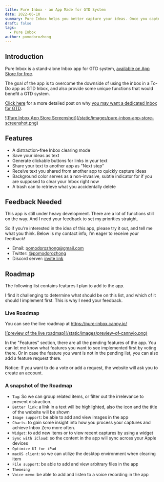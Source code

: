 ```yaml
---
title: Pure Inbox - an App Made for GTD System
date: 2022-06-10
summary: Pure Inbox helps you better capture your ideas. Once you captured enough ideas, it then helps you process them.
draft: false
tags:
  - Pure Inbox
author: pomodorozhong
---
```



<TOCInline toc={props.toc} asDisclosure />

## Introduction

Pure Inbox is a stand-alone Inbox app for GTD system, [available on App Store for free](https://apps.apple.com/us/app/pure-inbox/id1622170958?itsct=apps_box_link&itscg=30200).

The goal of the app is to overcome the downside of using the inbox in a To-Do app as GTD Inbox, and also provide some unique functions that would benefit a GTD system.

[Click here](./you-may-want-a-dedicated-inbox-for-gtd) for a more detailed post on why [you may want a dedicated Inbox for GTD](./you-may-want-a-dedicated-inbox-for-gtd).

<a href="https://apps.apple.com/us/app/pure-inbox/id1622170958?itsct=apps_box_link&amp;itscg=30200">
  ![Pure Inbox App Store Screenshot](/static/images/pure-inbox-app-store-screenshot.png)
</a>

## Features

- A distraction-free Inbox clearing mode
- Save your ideas as text
- Generate clickable buttons for links in your text
- Share your text to another app as "Next step"
- Receive text you shared from another app to quickly capture ideas
- Background color serves as a non-invasive, subtle indicator for if you are supposed to clear your Inbox right now
- A trash can to retrieve what you accidentally delete

## Feedback Needed

This app is still under heavy development. There are a lot of functions still on the way. And I need your feedback to set my priorities straight.

So if you're interested in the idea of this app, please try it out, and tell me what you think. Below is my contact info, I’m eager to receive your feedback!

- Email: pomodorozhong@gmail.com
- Twitter: [@pomodorozhong](https://twitter.com/pomodorozhong)
- Discord server: [invite link](https://discord.gg/Fjk6JNqSPG)

## Roadmap

The following list contains features I plan to add to the app.

I find it challenging to determine what should be on this list, and which of it should I implement first. This is why I need your feedback.

### Live Roadmap

You can see the live roadmap at https://pure-inbox.canny.io/

<a href="https://pure-inbox.canny.io/">
  ![preview of the live roadmap](/static/images/preview-of-cannyio.png)
</a>

In the "Features" section, there are all the pending features of the app. You can let me know what features you want to see implemented first by voting there. Or in case the feature you want is not in the pending list, you can also add a feature request there.

Notice: If you want to do a vote or add a request, the website will ask you to create an account.

### A snapshot of the Roadmap

- `Tag`: So we can group related items, or filter out the irrelevance to prevent distraction.
- `Better link`: a link in a text will be highlighted, also the icon and the title of the website will be shown
- `Image support`: be able to add and view images in the app
- `Charts`: to gain some insight into how you process your captures and achieve Inbox Zero more often.
- `Widget`: to add new items or to view recent captures by using a widget
- `Sync with iCloud`: so the content in the app will sync across your Apple devices
- `Optimize UI for iPad`
- `macOS client`: so we can utilize the desktop environment when clearing item
- `File support`: be able to add and view arbitrary files in the app
- `Themeing`
- `Voice memo`: be able to add and listen to a voice recording in the app
